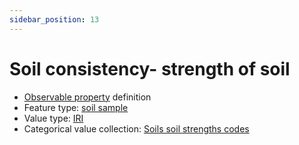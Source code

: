 ```yaml
---
sidebar_position: 13
---
```



# Soil consistency- strength of soil

- [Observable property](/viewers/dawe-vocabs?uri=https://linked.data.gov.au/def/test/dawe-cv/6b2ba4eb-89d1-46bd-a845-f0b32d129806) definition
- Feature type: [soil sample](http://linked.data.gov.au/def/tern-cv/06461021-a6c2-4175-9651-23653c2b9116)
- Value type: [IRI](https://w3id.org/tern/ontologies/tern/IRI)
- Categorical value collection: [Soils soil strengths codes](/viewers/dawe-vocabs?uri=https://linked.data.gov.au/def/test/dawe-cv/9f599dbb-458f-4d8a-846a-fd1a080f8853)

<Example protocolModule="soil-pit-characterization" observableProperty="https://linked.data.gov.au/def/test/dawe-cv/6b2ba4eb-89d1-46bd-a845-f0b32d129806" />
